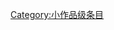 {{catmore1|[[Wikipedia:密碼學专题|Wikipedia:密碼學专题]]}}
{{Articles by Quality|topic=密碼學|project=密碼學|format=TOC}}
{{emptycat}}

[[Category:小作品级条目|Category:小作品级条目]]